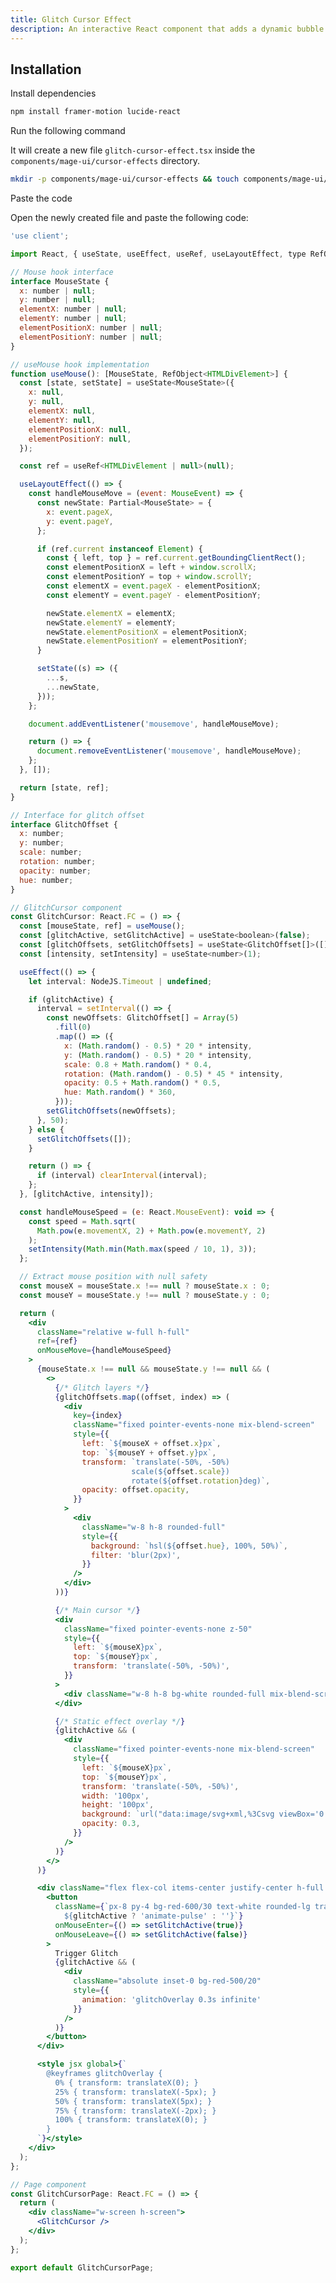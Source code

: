 ```yaml
---
title: Glitch Cursor Effect
description: An interactive React component that adds a dynamic bubble effect, visually tracking cursor movement in real time.
---
```


<ComponentPreview name="cursor-effects-glitch-cursor-effect--docs" />

## Installation

<Steps>
<Step>Install dependencies</Step>

```bash
npm install framer-motion lucide-react
```


<Step>Run the following command</Step>

It will create a new file `glitch-cursor-effect.tsx` inside the `components/mage-ui/cursor-effects` directory.

```bash 
mkdir -p components/mage-ui/cursor-effects && touch components/mage-ui/cursor-effects/glitch-cursor-effect.tsx
```

<Step>Paste the code</Step> 

Open the newly created file and paste the following code:

```jsx 
'use client';

import React, { useState, useEffect, useRef, useLayoutEffect, type RefObject } from 'react';

// Mouse hook interface
interface MouseState {
  x: number | null;
  y: number | null;
  elementX: number | null;
  elementY: number | null;
  elementPositionX: number | null;
  elementPositionY: number | null;
}

// useMouse hook implementation
function useMouse(): [MouseState, RefObject<HTMLDivElement>] {
  const [state, setState] = useState<MouseState>({
    x: null,
    y: null,
    elementX: null,
    elementY: null,
    elementPositionX: null,
    elementPositionY: null,
  });

  const ref = useRef<HTMLDivElement | null>(null);

  useLayoutEffect(() => {
    const handleMouseMove = (event: MouseEvent) => {
      const newState: Partial<MouseState> = {
        x: event.pageX,
        y: event.pageY,
      };

      if (ref.current instanceof Element) {
        const { left, top } = ref.current.getBoundingClientRect();
        const elementPositionX = left + window.scrollX;
        const elementPositionY = top + window.scrollY;
        const elementX = event.pageX - elementPositionX;
        const elementY = event.pageY - elementPositionY;

        newState.elementX = elementX;
        newState.elementY = elementY;
        newState.elementPositionX = elementPositionX;
        newState.elementPositionY = elementPositionY;
      }

      setState((s) => ({
        ...s,
        ...newState,
      }));
    };

    document.addEventListener('mousemove', handleMouseMove);

    return () => {
      document.removeEventListener('mousemove', handleMouseMove);
    };
  }, []);

  return [state, ref];
}

// Interface for glitch offset
interface GlitchOffset {
  x: number;
  y: number;
  scale: number;
  rotation: number;
  opacity: number;
  hue: number;
}

// GlitchCursor component
const GlitchCursor: React.FC = () => {
  const [mouseState, ref] = useMouse();
  const [glitchActive, setGlitchActive] = useState<boolean>(false);
  const [glitchOffsets, setGlitchOffsets] = useState<GlitchOffset[]>([]);
  const [intensity, setIntensity] = useState<number>(1);

  useEffect(() => {
    let interval: NodeJS.Timeout | undefined;

    if (glitchActive) {
      interval = setInterval(() => {
        const newOffsets: GlitchOffset[] = Array(5)
          .fill(0)
          .map(() => ({
            x: (Math.random() - 0.5) * 20 * intensity,
            y: (Math.random() - 0.5) * 20 * intensity,
            scale: 0.8 + Math.random() * 0.4,
            rotation: (Math.random() - 0.5) * 45 * intensity,
            opacity: 0.5 + Math.random() * 0.5,
            hue: Math.random() * 360,
          }));
        setGlitchOffsets(newOffsets);
      }, 50);
    } else {
      setGlitchOffsets([]);
    }

    return () => {
      if (interval) clearInterval(interval);
    };
  }, [glitchActive, intensity]);

  const handleMouseSpeed = (e: React.MouseEvent): void => {
    const speed = Math.sqrt(
      Math.pow(e.movementX, 2) + Math.pow(e.movementY, 2)
    );
    setIntensity(Math.min(Math.max(speed / 10, 1), 3));
  };

  // Extract mouse position with null safety
  const mouseX = mouseState.x !== null ? mouseState.x : 0;
  const mouseY = mouseState.y !== null ? mouseState.y : 0;

  return (
    <div
      className="relative w-full h-full"
      ref={ref}
      onMouseMove={handleMouseSpeed}
    >
      {mouseState.x !== null && mouseState.y !== null && (
        <>
          {/* Glitch layers */}
          {glitchOffsets.map((offset, index) => (
            <div
              key={index}
              className="fixed pointer-events-none mix-blend-screen"
              style={{
                left: `${mouseX + offset.x}px`,
                top: `${mouseY + offset.y}px`,
                transform: `translate(-50%, -50%) 
                           scale(${offset.scale}) 
                           rotate(${offset.rotation}deg)`,
                opacity: offset.opacity,
              }}
            >
              <div
                className="w-8 h-8 rounded-full"
                style={{
                  background: `hsl(${offset.hue}, 100%, 50%)`,
                  filter: 'blur(2px)',
                }}
              />
            </div>
          ))}

          {/* Main cursor */}
          <div
            className="fixed pointer-events-none z-50"
            style={{
              left: `${mouseX}px`,
              top: `${mouseY}px`,
              transform: 'translate(-50%, -50%)',
            }}
          >
            <div className="w-8 h-8 bg-white rounded-full mix-blend-screen" />
          </div>

          {/* Static effect overlay */}
          {glitchActive && (
            <div
              className="fixed pointer-events-none mix-blend-screen"
              style={{
                left: `${mouseX}px`,
                top: `${mouseY}px`,
                transform: 'translate(-50%, -50%)',
                width: '100px',
                height: '100px',
                background: `url("data:image/svg+xml,%3Csvg viewBox='0 0 100 100' xmlns='http://www.w3.org/2000/svg'%3E%3Cfilter id='noise'%3E%3CfeTurbulence type='fractalNoise' baseFrequency='0.9' numOctaves='3' stitchTiles='stitch'/%3E%3C/filter%3E%3Crect width='100' height='100' filter='url(%23noise)' opacity='0.5'/%3E%3C/svg%3E")`,
                opacity: 0.3,
              }}
            />
          )}
        </>
      )}

      <div className="flex flex-col items-center justify-center h-full gap-8">
        <button
          className={`px-8 py-4 bg-red-600/30 text-white rounded-lg transition-all duration-300 relative overflow-hidden
            ${glitchActive ? 'animate-pulse' : ''}`}
          onMouseEnter={() => setGlitchActive(true)}
          onMouseLeave={() => setGlitchActive(false)}
        >
          Trigger Glitch
          {glitchActive && (
            <div
              className="absolute inset-0 bg-red-500/20"
              style={{
                animation: 'glitchOverlay 0.3s infinite'
              }}
            />
          )}
        </button>
      </div>

      <style jsx global>{`
        @keyframes glitchOverlay {
          0% { transform: translateX(0); }
          25% { transform: translateX(-5px); }
          50% { transform: translateX(5px); }
          75% { transform: translateX(-2px); }
          100% { transform: translateX(0); }
        }
      `}</style>
    </div>
  );
};

// Page component
const GlitchCursorPage: React.FC = () => {
  return (
    <div className="w-screen h-screen">
      <GlitchCursor />
    </div>
  );
};

export default GlitchCursorPage;

```
</Steps>


